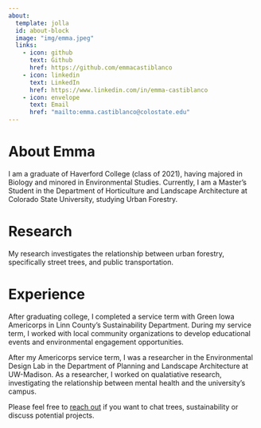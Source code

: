 ```yaml
---
about:
  template: jolla 
  id: about-block
  image: "img/emma.jpeg"
  links:
    - icon: github
      text: Github
      href: https://github.com/emmacastiblanco
    - icon: linkedin
      text: LinkedIn
      href: https://www.linkedin.com/in/emma-castiblanco
    - icon: envelope
      text: Email
      href: "mailto:emma.castiblanco@colostate.edu"  
---
```


::: {#about-block}
:::

# About Emma

I am a graduate of Haverford College (class of 2021), having majored in Biology and minored in Environmental Studies. Currently, I am a Master's Student in the Department of Horticulture and Landscape Architecture at Colorado State University, studying Urban Forestry.

# Research

My research investigates the relationship between urban forestry, specifically street trees, and public transportation.

# Experience

After graduating college, I completed a service term with Green Iowa Americorps in Linn County's Sustainability Department. During my service term, I worked with local community organizations to develop educational events and environmental engagement opportunities.

After my Americorps service term, I was a researcher in the Environmental Design Lab in the Department of Planning and Landscape Architecture at UW-Madison. As a researcher, I worked on qualatiative research, investigating the relationship between mental health and the university's campus.

Please feel free to [reach out](mailto:emma.castiblanco@colostate.edu) if you want to chat trees, sustainability or discuss potential projects.
